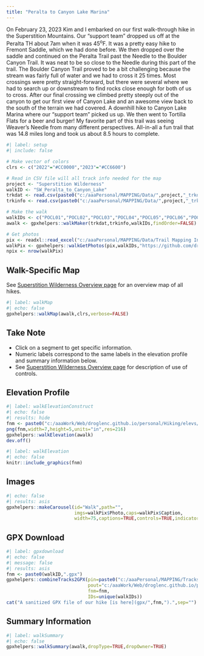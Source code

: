 ```yaml
---
title: "Peralta to Canyon Lake Marina"
---
```


On February 23, 2023 Kim and I embarked on our first walk-through hike in the Superstition Mountains. Our "support team" dropped us off at the Peralta TH about 7am when it was 45<sup>o</sup>F. It was a pretty easy hike to Fremont Saddle, which we had done before. We then dropped over the saddle and continued on the Peralta Trail past the Needle to the Boulder Canyon Trail. It was neat to be so close to the Needle during this part of the trail. The Boulder Canyon Trail proved to be a bit challenging because the stream was fairly full of water and we had to cross it 25 times. Most crossings were pretty straight-forward, but there were several where we had to search up or downstream to find rocks close enough for both of us to cross. After our final crossing we climbed pretty steeply out of the canyon to get our first view of Canyon Lake and an awesome view back to the south of the terrain we had covered. A downhill hike to Canyon Lake Marina where our "support team" picked us up. We then went to Tortilla Flats for a beer and burger! My favorite part of this trail was seeing Weaver's Needle from many different perspectives. All-in-all a fun trail that was 14.8 miles long and took us about 8.5 hours to complete.

```r
#| label: setup
#| include: false

# Make vector of colors
clrs <- c("2022"="#CC0000","2023"="#CC6600")

# Read in CSV file will all track info needed for the map
project <- "Superstition Wilderness"
walkID <- "SW_Peralta_to_Canyon_Lake"
trkdat <- read.csv(paste0("c:/aaaPersonal/MAPPING/Data/",project,"_trkdat.csv"))
trkinfo <- read.csv(paste0("c:/aaaPersonal/MAPPING/Data/",project,"_trkinfo.csv"))

# Make the walk
walkIDs <- c("POCL01","POCL02","POCL03","POCL04","POCL05","POCL06","POCL07","POCL08","POCL09","POCL10")
awalk <- gpxhelpers::walkMaker(trkdat,trkinfo,walkIDs,findOrder=FALSE)

# Get photos
pix <- readxl::read_excel("c:/aaaPersonal/MAPPING/Data/Trail Mapping Info.xlsx",sheet="Photos")
walkPix <- gpxhelpers::walkGetPhotos(pix,walkIDs,"https://github.com/droglenc/MAPPING/raw/main/Images")
npix <- nrow(walkPix)
```

## Walk-Specific Map
See [Superstition Wilderness Overview page](Superstition Wilderness.html) for an overview map of all hikes.

```r
#| label: walkMap
#| echo: false
gpxhelpers::walkMap(awalk,clrs,verbose=FALSE)
```

:::{.callout-note appearance="simple"}
## Take Note
- Click on a segment to get specific information.
- Numeric labels correspond to the same labels in the elevation profile and summary information below.
- See [Superstition Wilderness Overview page](Superstition Wilderness.html) for description of use of controls.
:::

## Elevation Profile
```r
#| label: walkElevationConstruct
#| echo: false
#| results: hide
fnm <- paste0("c:/aaaWork/Web/droglenc.github.io/personal/Hiking/elevs/",walkID,".png") 
png(fnm,width=7,height=5,units="in",res=216)
gpxhelpers::walkElevation(awalk)
dev.off()
```
```r
#| label: walkElevation
#| echo: false
knitr::include_graphics(fnm)
```

## Images
```r
#| echo: false
#| results: asis
gpxhelpers::makeCarousel(id="Walk",path="",
                         imgs=walkPix$Photo,caps=walkPix$Caption,
                         width=75,captions=TRUE,controls=TRUE,indicators=FALSE)
```

## GPX Download
```r
#| label: gpxdownload
#| echo: false
#| message: false
#| results: asis
fnm <- paste0(walkID,".gpx")
gpxhelpers::combineTracks2GPX(pin=paste0("c:/aaaPersonal/MAPPING/Tracks/",project),
                              pout="c:/aaaWork/Web/droglenc.github.io/personal/Hiking/gpx",
                              fnm=fnm,
                              IDs=unique(walkIDs))
cat("A sanitized GPX file of our hike [is here](gpx/",fnm,").",sep="")
```

## Summary Information
```r
#| label: walkSummary
#| echo: false
gpxhelpers::walkSummary(awalk,dropType=TRUE,dropOwner=TRUE)
```
